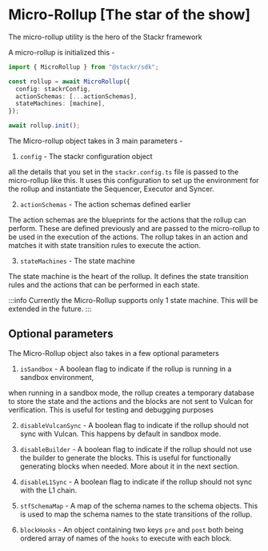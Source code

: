 # Micro-Rollup [The star of the show]

The micro-rollup utility is the hero of the Stackr framework

A micro-rollup is initialized this -

```ts [index.ts]
import { MicroRollup } from "@stackr/sdk";

const rollup = await MicroRollup({
  config: stackrConfig,
  actionSchemas: [...actionSchemas],
  stateMachines: [machine],
});

await rollup.init();
```

The Micro-rollup object takes in 3 main parameters -

1. `config` - The stackr configuration object

all the details that you set in the `stackr.config.ts` file is passed to the micro-rollup like this. It uses this configuration to set up the environment for the rollup and instantiate the Sequencer, Executor and Syncer.

2. `actionSchemas` - The action schemas defined earlier

The action schemas are the blueprints for the actions that the rollup can perform. These are defined previously and are passed to the micro-rollup to be used in the execution of the actions. The rollup takes in an action and matches it with state transition rules to execute the action.

3. `stateMachines` - The state machine

The state machine is the heart of the rollup. It defines the state transition rules and the actions that can be performed in each state.

:::info
Currently the Micro-Rollup supports only 1 state machine. This will be extended in the future.
:::

## Optional parameters

The Micro-Rollup object also takes in a few optional parameters

1. `isSandbox` - A boolean flag to indicate if the rollup is running in a sandbox environment,

when running in a sandbox mode, the rollup creates a temporary database to store the state and the actions and the blocks are not sent to Vulcan for verification.
This is useful for testing and debugging purposes

2. `disableVulcanSync` - A boolean flag to indicate if the rollup should not sync with Vulcan. This happens by default in sandbox mode.

3. `disableBuilder` - A boolean flag to indicate if the rollup should not use the builder to generate the blocks. This is useful for functionally generating blocks when needed. More about it in the next section.

4. `disableL1Sync` - A boolean flag to indicate if the rollup should not sync with the L1 chain.

5. `stfSchemaMap` - A map of the schema names to the schema objects. This is used to map the schema names to the state transitions of the rollup.

6. `blockHooks` -  An object containing two keys `pre` and `post` both being ordered array of names of the `hooks` to execute with each block.